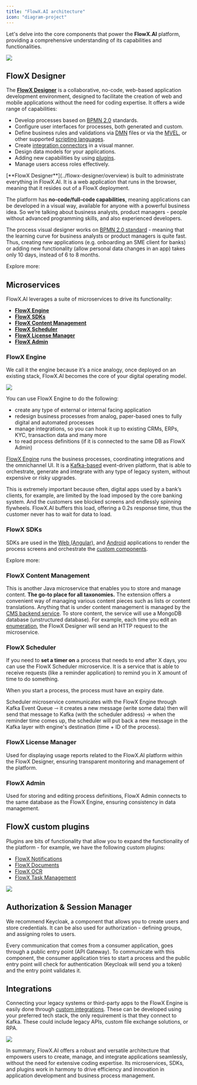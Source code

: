 ```yaml
---
title: "FlowX.AI architecture"
icon: "diagram-project"
---
```


Let's delve into the core components that power the **FlowX.AI** platform, providing a comprehensive understanding of its capabilities and functionalities.

![](https://s3.eu-west-1.amazonaws.com/docx.flowx.ai/release34/architecture_diagram_22_01_24.png)

## FlowX Designer

The [**FlowX Designer**](../flowx-designer/overview) is a collaborative, no-code, web-based application development environment, designed to facilitate the creation of web and mobile applications without the need for coding expertise. It offers a wide range of capabilities:

* Develop processes based on [BPMN 2.0](./frameworks-and-standards/business-process-industry-standards/intro-to-bpmn) standards.
* Configure user interfaces for processes, both generated and custom.
* Define business rules and validations via [DMN](./frameworks-and-standards/business-process-industry-standards/intro-to-dmn) files or via the [MVEL](./frameworks-and-standards/business-process-industry-standards/intro-to-mvel), or other supported [scripting languages](../building-blocks/supported-scripts).
* Create [integration connectors](../platform-deep-dive/integrations) in a visual manner.
* Design data models for your applications.
* Adding new capabilities by using [plugins](../platform-deep-dive/plugins/custom-plugins).
* Manage users access roles effectively.

<Info>
[**FlowX Designer**](../flowx-designer/overview) is built to administrate everything in FlowX.AI. It is a web application that runs in the browser, meaning that it resides out of a FlowX deployment.
</Info>

The platform has **no-code/full-code capabilities**, meaning applications can be developed in a visual way, available for anyone with a powerful business idea. So we’re talking about business analysts, product managers - people without advanced programming skills, and also experienced developers.

The process visual designer works on [BPMN 2.0 standard](../platform-overview/frameworks-and-standards/business-process-industry-standards/intro-to-bpmn) - meaning that the learning curve for business analysts or product managers is quite fast. Thus, creating new applications (e.g. onboarding an SME client for banks) or adding new functionality (allow personal data changes in an app) takes only 10 days, instead of 6 to 8 months.

Explore more:

<Card title="FlowX Designer" href="../flowx-designer/overview" icon="file">
</Card>

## Microservices

FlowX.AI leverages a suite of microservices to drive its functionality:

* [**FlowX Engine**](#flowx-engine)
* [**FlowX SDKs**](#flowx-sdks)
* [**FlowX Content Management**](#flowx-content-management)
* [**FlowX Scheduler**](#flowx-scheduler)
* [**FlowX License Manager**](#flowx-license-manager)
* [**FlowX Admin**](#flowx-admin)

### FlowX Engine

We call it the engine because it’s a nice analogy, once deployed on an existing stack, FlowX.AI becomes the core of your digital operating model.

![](https://s3.eu-west-1.amazonaws.com/docx.flowx.ai/platform-overview/engine_architecture.png)

You can use FlowX Engine to do the following:

* create any type of external or internal facing application
* redesign business processes from analog, paper-based ones to fully digital and automated processes
* manage integrations, so you can hook it up to existing CRMs, ERPs, KYC, transaction data and many more
* to read process definitions (if it is connected to the same DB as FlowX Admin)

[FlowX Engine](../platform-deep-dive/core-components/flowx-engine) runs the business processes, coordinating integrations and the omnichannel UI. It is a [Kafka-based](./frameworks-and-standards/event-driven-architecture-frameworks/intro-to-kafka-concepts) event-driven platform, that is able to orchestrate, generate and integrate with any type of legacy system, without expensive or risky upgrades.

This is extremely important because often, digital apps used by a bank’s clients, for example, are limited by the load imposed by the core banking system. And the customers see blocked screens and endlessly spinning flywheels. FlowX.AI buffers this load, offering a 0.2s response time, thus the customer never has to wait for data to load.

<Card title="FlowX Engine" href="../platform-deep-dive/core-components/flowx-engine">
</Card>

### FlowX SDKs

SDKs are used in the [Web (Angular)](../../sdks/angular-renderer), and [Android](../../sdks/android-renderer) applications to render the process screens and orchestrate the [custom components](../building-blocks/ui-designer/ui-component-types/root-components/custom).

Explore more:

<Card title="FlowX SDKs" href="../../sdks/">
</Card>

### FlowX Content Management

This is another Java microservice that enables you to store and manage content. **The go-to place for all taxonomies.** The extension offers a convenient way of managing various content pieces such as lists or content translations. Anything that is under content management is managed by the [CMS backend service](../../setup-guides/cms-setup). To store content, the service will use a MongoDB database (unstructured database). For example, each time you edit an [enumeration](../platform-deep-dive/core-extensions/content-management/enumerations), the FlowX Designer will send an HTTP request to the microservice.

<Card title="Content Management" href="../platform-deep-dive/core-extensions/content-management/content-management">
</Card>

### FlowX Scheduler

If you need to **set a timer on** a process that needs to end after X days, you can use the FlowX Scheduler microservice. It is a service that is able to receive requests (like a reminder application) to remind you in X amount of time to do something.

<Info>
When you start a process, the process must have an expiry date.
</Info>

Scheduler microservice communicates with the FlowX Engine through Kafka Event Queue ⇾ it creates a new message (write some data) then will send that message to Kafka (with the scheduler address) → when the reminder time comes up, the scheduler will put back a new message in the Kafka layer with engine's destination (time + ID of the process).

<Card title="Scheduler" href="../platform-deep-dive/core-extensions/scheduler">
</Card>

### FlowX License Manager

Used for displaying usage reports related to the FlowX.AI platform within the FlowX Designer, ensuring transparent monitoring and management of the platform.

<Card title="License Manager" href="../platform-deep-dive/core-extensions/license-engine">
</Card>

### FlowX Admin

Used for storing and editing process definitions, FlowX Admin connects to the same database as the FlowX Engine, ensuring consistency in data management.

<Card title="Admin setup" href="../../setup-guides/admin-setup-guide">
</Card>

## FlowX custom plugins

Plugins are bits of functionality that allow you to expand the functionality of the platform - for example, we have the following custom plugins:

* [FlowX Notifications ](../platform-deep-dive/plugins/custom-plugins/notifications-plugin/notifications-plugin-overview)
* [FlowX Documents](../platform-deep-dive/plugins/custom-plugins/documents-plugin/documents-plugin-overview)
* [FlowX OCR ](../platform-deep-dive/plugins/custom-plugins/ocr-plugin)
* [FlowX Task Management](../platform-deep-dive/plugins/custom-plugins/task-management/task-management-overview)

![](https://s3.eu-west-1.amazonaws.com/docx.flowx.ai/platform-overview/plugins_architecture.png)

<Card title="Plugins" href="../platform-deep-dive/plugins/custom-plugins">
</Card>

## Authorization & Session Manager

We recommend Keycloak, a component that allows you to create users and store credentials. It can be also used for authorization - defining groups, and assigning roles to users.

Every communication that comes from a consumer application, goes through a public entry point (API Gateway). To communicate with this component, the consumer application tries to start a process and the public entry point will check for authentication (Keycloak will send you a token) and the entry point validates it.

<Card title="Keycloak Documentation" href= "https://www.keycloak.org/documentation" icon="link">
</Card>

## Integrations

Connecting your legacy systems or third-party apps to the FlowX Engine is easily done through [custom integrations](../platform-deep-dive/integrations/integrations-overview). These can be developed using your preferred tech stack, the only requirement is that they connect to Kafka. These could include legacy APIs, custom file exchange solutions, or RPA.

![](https://s3.eu-west-1.amazonaws.com/docx.flowx.ai/platform-overview/integrations_architecture.png)

<Card title="Integrations" href="../platform-deep-dive/integrations/integrations-overview">
</Card>

In summary, FlowX.AI offers a robust and versatile architecture that empowers users to create, manage, and integrate applications seamlessly, without the need for extensive coding expertise. Its microservices, SDKs, and plugins work in harmony to drive efficiency and innovation in application development and business process management.